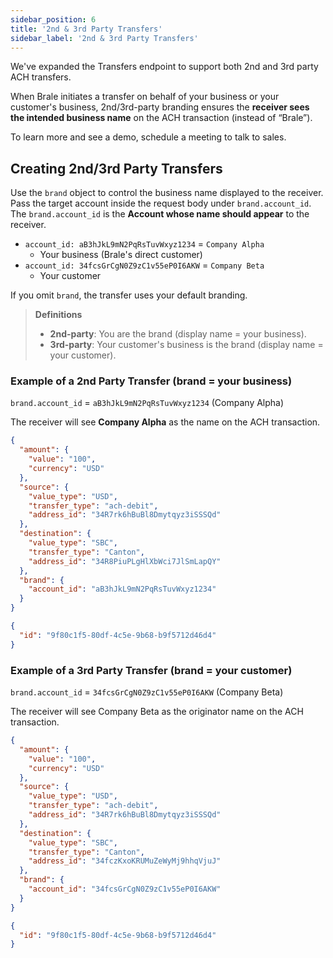 ```yaml
---
sidebar_position: 6
title: '2nd & 3rd Party Transfers'
sidebar_label: '2nd & 3rd Party Transfers'
---
```


<p class="intro-subheading">
  We've expanded the Transfers endpoint to support both 2nd and 3rd party ACH transfers.
</p>

When Brale initiates a transfer on behalf of your business or your customer's business, 2nd/3rd-party branding ensures the **receiver sees the intended business name** on the ACH transaction (instead of “Brale”).

To learn more and see a demo, schedule a meeting to <ExternalLink href="https://brale.xyz/contact" title="Schedule a meeting with Brale">talk to sales</ExternalLink>.

## Creating 2nd/3rd Party Transfers

<HTTPMethod method="POST" endpoint="https://api.brale.xyz/accounts/account_id/transfers" />

Use the `brand` object to control the business name displayed to the receiver. Pass the target account inside the request body under `brand.account_id`. The `brand.account_id` is the **Account whose name should appear** to the receiver.

- `account_id: aB3hJkL9mN2PqRsTuvWxyz1234` = `Company Alpha`
  - Your business (Brale's direct customer)
- `account_id: 34fcsGrCgN0Z9zC1v55eP0I6AKW` = `Company Beta`
  - Your customer

If you omit `brand`, the transfer uses your default branding.

> **Definitions**
>
> - **2nd-party**: You are the brand (display name = your business).
> - **3rd-party**: Your customer's business is the brand (display name = your customer).

### Example of a 2nd Party Transfer (brand = your business)

<HTTPMethod method="POST" endpoint="https://api.brale.xyz/accounts/account_id/transfers" />

`brand.account_id` = `aB3hJkL9mN2PqRsTuvWxyz1234` (Company Alpha)

The receiver will see **Company Alpha** as the name on the ACH transaction.

```json title="Request"
{
  "amount": {
    "value": "100",
    "currency": "USD"
  },
  "source": {
    "value_type": "USD",
    "transfer_type": "ach-debit",
    "address_id": "34R7rk6hBuBl8Dmytqyz3iSSSQd"
  },
  "destination": {
    "value_type": "SBC",
    "transfer_type": "Canton",
    "address_id": "34R8PiuPLgHlXbWci7JlSmLapQY"
  },
  "brand": {
    "account_id": "aB3hJkL9mN2PqRsTuvWxyz1234"
  }
}
```

```json title="Response"
{
  "id": "9f80c1f5-80df-4c5e-9b68-b9f5712d46d4"
}
```

### Example of a 3rd Party Transfer (brand = your customer)

<HTTPMethod method="POST" endpoint="https://api.brale.xyz/accounts/account_id/transfers" />

`brand.account_id` = `34fcsGrCgN0Z9zC1v55eP0I6AKW` (Company Beta)

The receiver will see Company Beta as the originator name on the ACH transaction.

```json title="Request"
{
  "amount": {
    "value": "100",
    "currency": "USD"
  },
  "source": {
    "value_type": "USD",
    "transfer_type": "ach-debit",
    "address_id": "34R7rk6hBuBl8Dmytqyz3iSSSQd"
  },
  "destination": {
    "value_type": "SBC",
    "transfer_type": "Canton",
    "address_id": "34fczKxoKRUMuZeWyMj9hhqVjuJ"
  },
  "brand": {
    "account_id": "34fcsGrCgN0Z9zC1v55eP0I6AKW"
  }
}
```

```json title="Response"
{
  "id": "9f80c1f5-80df-4c5e-9b68-b9f5712d46d4"
}
```
